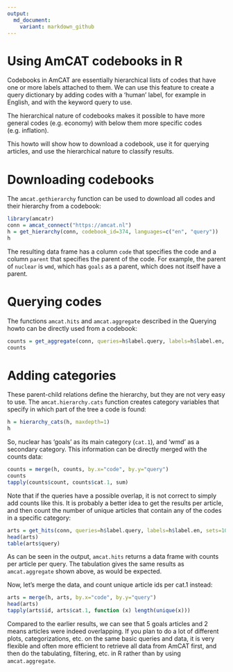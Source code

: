 ```yaml
---
output:
  md_document:
    variant: markdown_github
---
```


Using AmCAT codebooks in R 
==========================

Codebooks in AmCAT are essentially hierarchical lists of codes that have one or more labels attached to them. 
We can use this feature to create a query dictionary by adding codes with a 'human' label, for example in English,
and with the keyword query to use. 

The hierarchical nature of codebooks makes it possible to have more general codes (e.g. economy) 
with below them more specific codes (e.g. inflation). 

This howto will show how to download a codebook, use it for querying articles, 
and use the hierarchical nature to classify results.

Downloading codebooks
=====================

The `amcat.gethierarchy` function can be used to download all codes and their hierarchy from a codebook:

```r
library(amcatr)
conn = amcat_connect("https://amcat.nl")
h = get_hierarchy(conn, codebook_id=374, languages=c("en", "query"))
h
```

The resulting data frame has a column `code` that specifies the code and a column `parent` that specifies the parent of the code.
For example, the parent of `nuclear` is `wmd`, which has `goals` as a parent, which does not itself have a parent. 

Querying codes
==============

The functions `amcat.hits` and `amcat.aggregate` described in the Querying howto can be directly used from a codebook:

```r
counts = get_aggregate(conn, queries=h$label.query, labels=h$label.en, sets=10271)
counts
```



Adding categories
=================

These parent-child relations define the hierarchy, but they are not very easy to use.
The `amcat.hierarchy.cats` function creates category variables that specify in which part of the tree a code is found:

```r
h = hierarchy_cats(h, maxdepth=1)
h
```

So, nuclear has 'goals' as its main category (`cat.1`), and 'wmd' as a secondary category. 
This information can be directly merged with the counts data:

```r
counts = merge(h, counts, by.x="code", by.y="query")
counts
tapply(counts$count, counts$cat.1, sum)
```

Note that if the queries have a possible overlap, it is not correct to simply add counts like this. 
It is probably a better idea to get the results per article, and then count the number of unique articles
that contain any of the codes in a specific category: 

```r
arts = get_hits(conn, queries=h$label.query, labels=h$label.en, sets=10271)
head(arts)
table(arts$query)
```

As can be seen in the output, `amcat.hits` returns a data frame with counts per article per query.
The tabulation gives the same results as `amcat.aggregate` shown above, as would be expected. 

Now, let's merge the data, and count unique article ids per cat.1 instead:

```r
arts = merge(h, arts, by.x="code", by.y="query")
head(arts)
tapply(arts$id, arts$cat.1, function (x) length(unique(x)))
```

Compared to the earlier results, we can see that 5 goals articles and 2 means articles were indeed overlapping. 
If you plan to do a lot of different plots, categorizations, etc. on the same basic queries and data,
it is very flexible and often more efficient to retrieve all data from AmCAT first, 
and then do the tabulating, filtering, etc. in R rather than by using `amcat.aggregate`.